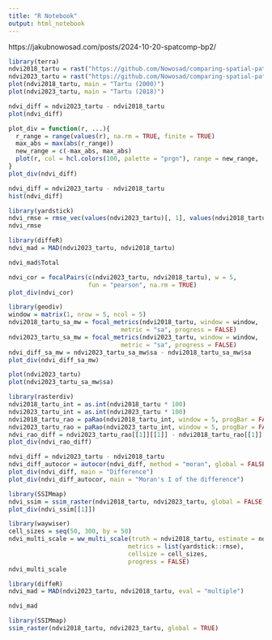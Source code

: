 ```yaml
---
title: "R Notebook"
output: html_notebook
---
```


https://jakubnowosad.com/posts/2024-10-20-spatcomp-bp2/

```r
library(terra)
ndvi2018_tartu = rast("https://github.com/Nowosad/comparing-spatial-patterns-2024/raw/refs/heads/main/data/ndvi2018_tartu.tif")
ndvi2023_tartu = rast("https://github.com/Nowosad/comparing-spatial-patterns-2024/raw/refs/heads/main/data/ndvi2023_tartu.tif")
plot(ndvi2018_tartu, main = "Tartu (2000)")
plot(ndvi2023_tartu, main = "Tartu (2018)")
```

```r
ndvi_diff = ndvi2023_tartu - ndvi2018_tartu
plot(ndvi_diff)
```

```r
plot_div = function(r, ...){
  r_range = range(values(r), na.rm = TRUE, finite = TRUE)
  max_abs = max(abs(r_range))
  new_range = c(-max_abs, max_abs)
  plot(r, col = hcl.colors(100, palette = "prgn"), range = new_range, ...)
}
plot_div(ndvi_diff)
```

```r
ndvi_diff = ndvi2023_tartu - ndvi2018_tartu
hist(ndvi_diff)
```

```r
library(yardstick)
ndvi_rmse = rmse_vec(values(ndvi2023_tartu)[, 1], values(ndvi2018_tartu)[, 1])
ndvi_rmse
```

```r
library(diffeR)
ndvi_mad = MAD(ndvi2023_tartu, ndvi2018_tartu)
```
```r
ndvi_mad$Total
```

```r
ndvi_cor = focalPairs(c(ndvi2023_tartu, ndvi2018_tartu), w = 5,
                      fun = "pearson", na.rm = TRUE)
plot_div(ndvi_cor)
```

```r
library(geodiv)
window = matrix(1, nrow = 5, ncol = 5)
ndvi2018_tartu_sa_mw = focal_metrics(ndvi2018_tartu, window = window,
                               metric = "sa", progress = FALSE)
ndvi2023_tartu_sa_mw = focal_metrics(ndvi2023_tartu, window = window,
                               metric = "sa", progress = FALSE)
ndvi_diff_sa_mw = ndvi2023_tartu_sa_mw$sa - ndvi2018_tartu_sa_mw$sa
plot_div(ndvi_diff_sa_mw)
```


```r
plot(ndvi2023_tartu)
plot(ndvi2023_tartu_sa_mw$sa)
```

```r
library(rasterdiv)
ndvi2018_tartu_int = as.int(ndvi2018_tartu * 100)
ndvi2023_tartu_int = as.int(ndvi2023_tartu * 100)
ndvi2018_tartu_rao = paRao(ndvi2018_tartu_int, window = 5, progBar = FALSE)
ndvi2023_tartu_rao = paRao(ndvi2023_tartu_int, window = 5, progBar = FALSE)
ndvi_rao_diff = ndvi2023_tartu_rao[[1]][[1]] - ndvi2018_tartu_rao[[1]][[1]]
plot_div(ndvi_rao_diff)
```

```r
ndvi_diff = ndvi2023_tartu - ndvi2018_tartu
ndvi_diff_autocor = autocor(ndvi_diff, method = "moran", global = FALSE)
plot_div(ndvi_diff, main = "Difference")
plot_div(ndvi_diff_autocor, main = "Moran's I of the difference")
```



```r
library(SSIMmap)
ndvi_ssim = ssim_raster(ndvi2018_tartu, ndvi2023_tartu, global = FALSE, w = 3)
plot_div(ndvi_ssim[[1]])
```
```r
library(waywiser)
cell_sizes = seq(50, 300, by = 50)
ndvi_multi_scale = ww_multi_scale(truth = ndvi2018_tartu, estimate = ndvi2023_tartu,
                                 metrics = list(yardstick::rmse), 
                                 cellsize = cell_sizes,
                                 progress = FALSE)
ndvi_multi_scale
```

```r
library(diffeR)
ndvi_mad = MAD(ndvi2023_tartu, ndvi2018_tartu, eval = "multiple")
```
```r
ndvi_mad
```



```r
library(SSIMmap)
ssim_raster(ndvi2018_tartu, ndvi2023_tartu, global = TRUE)
```


